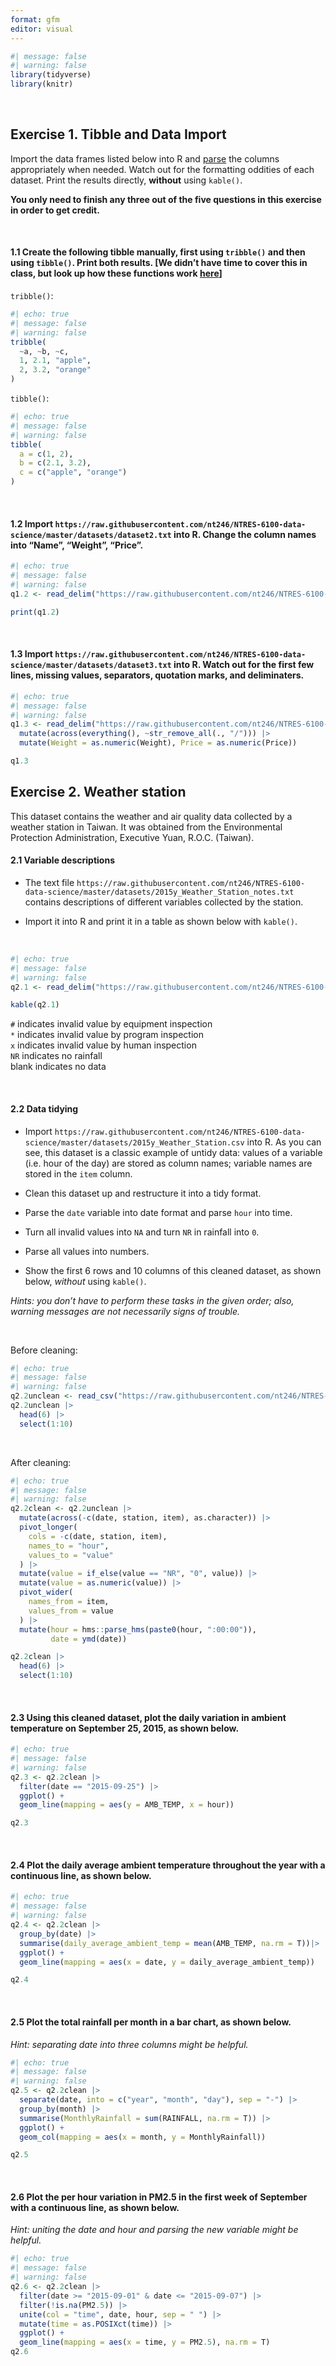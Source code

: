 ```yaml
---
format: gfm
editor: visual
---
```


```r
#| message: false
#| warning: false
library(tidyverse)
library(knitr)
```

<br>

## Exercise 1. Tibble and Data Import

Import the data frames listed below into R and [parse](https://r4ds.had.co.nz/data-import.html#parsing-a-vector) the columns appropriately when needed. Watch out for the formatting oddities of each dataset. Print the results directly, **without** using `kable()`.

**You only need to finish any three out of the five questions in this exercise in order to get credit.**

<br>

#### 1.1 Create the following tibble manually, first using `tribble()` and then using `tibble()`. Print both results. \[We didn’t have time to cover this in class, but look up how these functions work [here](https://r4ds.had.co.nz/tibbles.html#creating-tibbles)\]

`tribble()`:

```r
#| echo: true
#| message: false
#| warning: false
tribble(
  ~a, ~b, ~c,
  1, 2.1, "apple",
  2, 3.2, "orange"
)
```
`tibble()`:

```r
#| echo: true
#| message: false
#| warning: false
tibble(
  a = c(1, 2),
  b = c(2.1, 3.2),
  c = c("apple", "orange")
)
```


<br>

#### 1.2 Import `https://raw.githubusercontent.com/nt246/NTRES-6100-data-science/master/datasets/dataset2.txt` into R. Change the column names into “Name”, “Weight”, “Price”.

```r
#| echo: true
#| message: false
#| warning: false
q1.2 <- read_delim("https://raw.githubusercontent.com/nt246/NTRES-6100-data-science/master/datasets/dataset2.txt", delim = ",", col_names = c("Name", "Weight", "Price"))

print(q1.2)
```

<br>

#### 1.3 Import `https://raw.githubusercontent.com/nt246/NTRES-6100-data-science/master/datasets/dataset3.txt` into R. Watch out for the first few lines, missing values, separators, quotation marks, and deliminaters.

```r
#| echo: true
#| message: false
#| warning: false
q1.3 <- read_delim("https://raw.githubusercontent.com/nt246/NTRES-6100-data-science/master/datasets/dataset3.txt", skip = 3, delim = ";", col_names = c("Name", "Weight", "Price")) |> 
  mutate(across(everything(), ~str_remove_all(., "/"))) |> 
  mutate(Weight = as.numeric(Weight), Price = as.numeric(Price))

q1.3
```


## Exercise 2. Weather station

This dataset contains the weather and air quality data collected by a
weather station in Taiwan. It was obtained from the Environmental
Protection Administration, Executive Yuan, R.O.C. (Taiwan).

#### 2.1 Variable descriptions

- The text file
  `https://raw.githubusercontent.com/nt246/NTRES-6100-data-science/master/datasets/2015y_Weather_Station_notes.txt`
  contains descriptions of different variables collected by the station.

- Import it into R and print it in a table as shown below with
  `kable()`.

<br>

```r
#| echo: true
#| message: false
#| warning: false
q2.1 <- read_delim("https://raw.githubusercontent.com/nt246/NTRES-6100-data-science/master/datasets/2015y_Weather_Station_notes.txt", delim = "-")

kable(q2.1)
```
`#` indicates invalid value by equipment inspection  
`*` indicates invalid value by program inspection  
`x` indicates invalid value by human inspection  
`NR` indicates no rainfall  
blank indicates no data

<br>

#### 2.2 Data tidying

- Import
  `https://raw.githubusercontent.com/nt246/NTRES-6100-data-science/master/datasets/2015y_Weather_Station.csv`
  into R. As you can see, this dataset is a classic example of untidy
  data: values of a variable (i.e. hour of the day) are stored as column
  names; variable names are stored in the `item` column.

- Clean this dataset up and restructure it into a tidy format.

- Parse the `date` variable into date format and parse `hour` into time.

- Turn all invalid values into `NA` and turn `NR` in rainfall into `0`.

- Parse all values into numbers.

- Show the first 6 rows and 10 columns of this cleaned dataset, as shown
  below, *without* using `kable()`.

*Hints: you don’t have to perform these tasks in the given order; also,
warning messages are not necessarily signs of trouble.*

<br>

Before cleaning:

```r
#| echo: true
#| message: false
#| warning: false
q2.2unclean <- read_csv("https://raw.githubusercontent.com/nt246/NTRES-6100-data-science/master/datasets/2015y_Weather_Station.csv")
q2.2unclean |> 
  head(6) |> 
  select(1:10)
```


<br>

After cleaning:

```r
#| echo: true
#| message: false
#| warning: false
q2.2clean <- q2.2unclean |> 
  mutate(across(-c(date, station, item), as.character)) |> 
  pivot_longer(
    cols = -c(date, station, item),
    names_to = "hour",
    values_to = "value"
  ) |> 
  mutate(value = if_else(value == "NR", "0", value)) |> 
  mutate(value = as.numeric(value)) |> 
  pivot_wider(
    names_from = item,
    values_from = value
  ) |> 
  mutate(hour = hms::parse_hms(paste0(hour, ":00:00")),
         date = ymd(date))

q2.2clean |> 
  head(6) |> 
  select(1:10)
```

<br>

#### 2.3 Using this cleaned dataset, plot the daily variation in ambient temperature on September 25, 2015, as shown below.

```r
#| echo: true
#| message: false
#| warning: false
q2.3 <- q2.2clean |> 
  filter(date == "2015-09-25") |> 
  ggplot() +
  geom_line(mapping = aes(y = AMB_TEMP, x = hour))

q2.3
```

<br>

#### 2.4 Plot the daily average ambient temperature throughout the year with a **continuous line**, as shown below.

```r
#| echo: true
#| message: false
#| warning: false
q2.4 <- q2.2clean |> 
  group_by(date) |> 
  summarise(daily_average_ambient_temp = mean(AMB_TEMP, na.rm = T))|> 
  ggplot() +
  geom_line(mapping = aes(x = date, y = daily_average_ambient_temp))

q2.4
```

<br>

#### 2.5 Plot the total rainfall per month in a bar chart, as shown below.

*Hint: separating date into three columns might be helpful.*

```r
#| echo: true
#| message: false
#| warning: false
q2.5 <- q2.2clean |> 
  separate(date, into = c("year", "month", "day"), sep = "-") |> 
  group_by(month) |> 
  summarise(MonthlyRainfall = sum(RAINFALL, na.rm = T)) |> 
  ggplot() +
  geom_col(mapping = aes(x = month, y = MonthlyRainfall))

q2.5

```

<br>

#### 2.6 Plot the per hour variation in PM2.5 in the first week of September with a **continuous line**, as shown below.

*Hint: uniting the date and hour and parsing the new variable might be
helpful.*

```r
#| echo: true
#| message: false
#| warning: false
q2.6 <- q2.2clean |> 
  filter(date >= "2015-09-01" & date <= "2015-09-07") |> 
  filter(!is.na(PM2.5)) |> 
  unite(col = "time", date, hour, sep = " ") |> 
  mutate(time = as.POSIXct(time)) |> 
  ggplot() +
  geom_line(mapping = aes(x = time, y = PM2.5), na.rm = T)
q2.6
```


<br>
